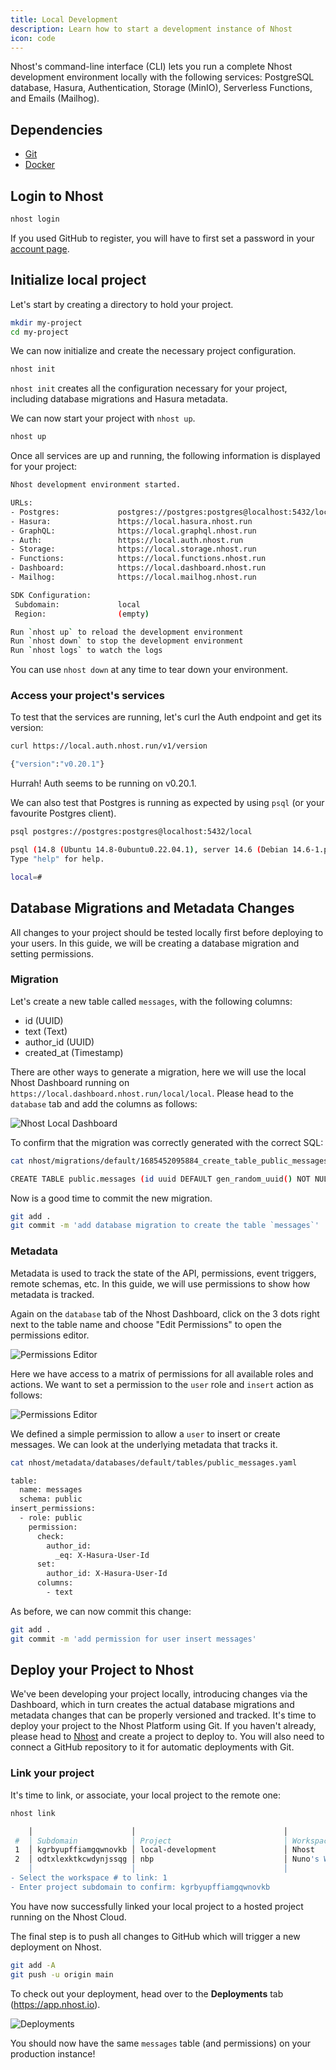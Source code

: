 ```yaml
---
title: Local Development
description: Learn how to start a development instance of Nhost 
icon: code
---
```


Nhost's command-line interface (CLI) lets you run a complete Nhost development environment locally with the following services: PostgreSQL database, Hasura, Authentication, Storage (MinIO), Serverless Functions, and Emails (Mailhog).


## Dependencies

- [Git](https://git-scm.com/downloads)
- [Docker](https://www.docker.com/get-started)

## Login to Nhost

```bash
nhost login
```

<Info>If you used GitHub to register, you will have to first set a password in your [account page](https://app.nhost.io/account).</Info>


## Initialize local project

Let's start by creating a directory to hold your project.

```bash
mkdir my-project
cd my-project
```

We can now initialize and create the necessary project configuration.

```bash
nhost init
```

`nhost init` creates all the configuration necessary for your project, including database migrations and Hasura metadata.


We can now start your project with `nhost up`.

```bash
nhost up
```

Once all services are up and running, the following information is displayed for your project:

```bash
Nhost development environment started.

URLs:
- Postgres:             postgres://postgres:postgres@localhost:5432/local
- Hasura:               https://local.hasura.nhost.run
- GraphQL:              https://local.graphql.nhost.run
- Auth:                 https://local.auth.nhost.run
- Storage:              https://local.storage.nhost.run
- Functions:            https://local.functions.nhost.run
- Dashboard:            https://local.dashboard.nhost.run
- Mailhog:              https://local.mailhog.nhost.run

SDK Configuration:
 Subdomain:             local
 Region:                (empty)

Run `nhost up` to reload the development environment
Run `nhost down` to stop the development environment
Run `nhost logs` to watch the logs

```

You can use `nhost down` at any time to tear down your environment.

### Access your project's services

To test that the services are running, let's curl the Auth endpoint and get its version:

```bash
curl https://local.auth.nhost.run/v1/version

{"version":"v0.20.1"}
```

Hurrah! Auth seems to be running on v0.20.1.

We can also test that Postgres is running as expected by using `psql` (or your favourite Postgres client).

```bash
psql postgres://postgres:postgres@localhost:5432/local

psql (14.8 (Ubuntu 14.8-0ubuntu0.22.04.1), server 14.6 (Debian 14.6-1.pgdg110+1))
Type "help" for help.

local=#
```

## Database Migrations and Metadata Changes

All changes to your project should be tested locally first before deploying to your users. In this guide, we will be creating a database migration and setting permissions.

### Migration

Let's create a new table called `messages`, with the following columns:

- id (UUID)
- text (Text)
- author_id (UUID)
- created_at (Timestamp)

There are other ways to generate a migration, here we will use the local Nhost Dashboard running on `https://local.dashboard.nhost.run/local/local`. Please head to the `database` tab and add the columns as follows:


![Nhost Local Dashboard](/images/guides/cli/create-table-messages.png)

To confirm that the migration was correctly generated with the correct SQL:

```bash
cat nhost/migrations/default/1685452095884_create_table_public_messages/up.sql

CREATE TABLE public.messages (id uuid DEFAULT gen_random_uuid() NOT NULL, text text NOT NULL, author_id uuid NOT NULL, created_at timestamp DEFAULT now() NOT NULL, PRIMARY KEY (id));
```

Now is a good time to commit the new migration.

```bash
git add .
git commit -m 'add database migration to create the table `messages`'
```

### Metadata

Metadata is used to track the state of the API, permissions, event triggers, remote schemas, etc. In this guide, we will use permissions to show how metadata is tracked.

Again on the `database` tab of the Nhost Dashboard, click on the 3 dots right next to the table name and choose "Edit Permissions" to open the permissions editor.

![Permissions Editor](/images/guides/cli/matrix-permissions.png)

Here we have access to a matrix of permissions for all available roles and actions. We want to set a permission to the `user` role and `insert` action as follows:

![Permissions Editor](/images/guides/cli/insert-permissions.png)

We defined a simple permission to allow a `user` to insert or create messages. We can look at the underlying metadata that tracks it.

```bash
cat nhost/metadata/databases/default/tables/public_messages.yaml

table:
  name: messages
  schema: public
insert_permissions:
  - role: public
    permission:
      check:
        author_id:
          _eq: X-Hasura-User-Id
      set:
        author_id: X-Hasura-User-Id
      columns:
        - text
```

As before, we can now commit this change:

```bash
git add .
git commit -m 'add permission for user insert messages'
```

## Deploy your Project to Nhost

We've been developing your project locally, introducing changes via the Dashboard, which in turn creates the actual database migrations and metadata changes that can be properly versioned and tracked. It's time to deploy your project to the Nhost Platform using Git. If you haven't already, please head to [Nhost](https://app.nhost.io) and create a project to deploy to. You will also need to connect a GitHub repository to it for automatic deployments with Git.

### Link your project

It's time to link, or associate, your local project to the remote one:

```bash
nhost link

    │                      │                                 │                  │              │
 #  │ Subdomain            │ Project                         │ Workspace        │ Region       │
 1  │ kgrbyupffiamgqwnovkb │ local-development               │ Nhost            │ eu-central-1 │
 2  │ odtxlexktkcwdynjssqg │ nbp                             │ Nuno's Workspace │ eu-central-1 │
    │                      │                                 │                  │              │
- Select the workspace # to link: 1
- Enter project subdomain to confirm: kgrbyupffiamgqwnovkb
```

You have now successfully linked your local project to a hosted project running on the Nhost Cloud.

The final step is to push all changes to GitHub which will trigger a new deployment on Nhost.

```bash
git add -A
git push -u origin main
```

To check out your deployment, head over to the **Deployments** tab (https://app.nhost.io).

![Deployments](/images/guides/cli/deployments.png)

You should now have the same `messages` table (and permissions) on your production instance!

